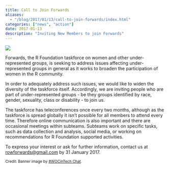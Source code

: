 ```yaml
---
title: Call to Join Forwards
aliases:
  - "/blog/2017/01/13/call-to-join-forwards/index.html"
categories: ["news", "action"]
date: 2017-01-13
description: "Inviting New Members to join Forwards"
---
```


![](wocintech_meeting.jpg)

Forwards, the R Foundation taskforce on women and other under-represented 
groups, is seeking to address issues affecting under-represented groups
in general as it works to broaden the participation of women in the R 
community.

In order to adequately address such issues, we would like to widen the 
diversity of the taskforce itself. Accordingly, we are inviting people who are part of under-represented groups - be they groups identified by race, gender, sexuality, class or disability - to join us.

The taskforce has teleconferences once every two months, although as the 
taskforce is spread globally it isn't possible for all members to attend 
every time. Therefore online communication is also important and there are 
occasional meetings within subteams. Subteams work on specific tasks, such 
as data collection and analysis, social media, or working on recommendations
for R Foundation supported activities.

To express your interest or ask for further information, contact us at 
<rowforwards@gmail.com> by 31 January 2017.

<small>Credit: Banner image by [#WOCinTech Chat](https://www.wocintechchat.com/blog/wocintechphotos).</small>




